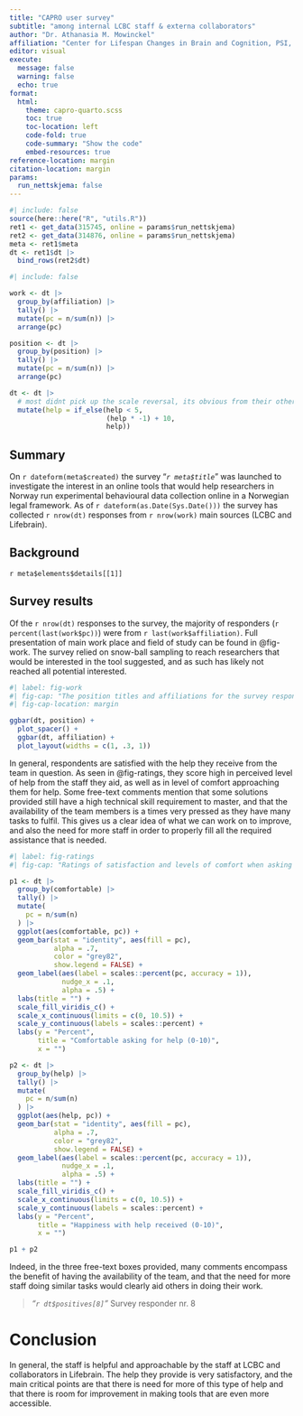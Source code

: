 ```yaml
---
title: "CAPRO user survey"
subtitle: "among internal LCBC staff & externa collaborators"
author: "Dr. Athanasia M. Mowinckel"
affiliation: "Center for Lifespan Changes in Brain and Cognition, PSI, SV, UiO"
editor: visual
execute:
  message: false
  warning: false
  echo: true
format:
  html:
    theme: capro-quarto.scss
    toc: true
    toc-location: left
    code-fold: true
    code-summary: "Show the code"
    embed-resources: true
reference-location: margin
citation-location: margin
params:
  run_nettskjema: false
---
```


```r
#| include: false
source(here::here("R", "utils.R"))
ret1 <- get_data(315745, online = params$run_nettskjema)
ret2 <- get_data(314876, online = params$run_nettskjema)
meta <- ret1$meta
dt <- ret1$dt |> 
  bind_rows(ret2$dt)
```

```r
#| include: false

work <- dt |> 
  group_by(affiliation) |> 
  tally() |> 
  mutate(pc = n/sum(n)) |> 
  arrange(pc)

position <- dt |> 
  group_by(position) |> 
  tally() |> 
  mutate(pc = n/sum(n)) |> 
  arrange(pc)

dt <- dt |> 
  # most didnt pick up the scale reversal, its obvious from their other answers.
  mutate(help = if_else(help < 5, 
                        (help * -1) + 10,
                        help))

```

## Summary

On `r dateform(meta$created)` the survey "*`r meta$title`*" was launched to investigate the interest in an online tools that would help researchers in Norway run experimental behavioural data collection online in a Norwegian legal framework.
As of `r dateform(as.Date(Sys.Date()))` the survey has collected `r nrow(dt)` responses from `r nrow(work)` main sources (LCBC and Lifebrain).


## Background

`r meta$elements$details[[1]]`

## Survey results

Of the `r nrow(dt)` responses to the survey, the majority of responders (`r percent(last(work$pc))`) were from `r last(work$affiliation)`.
Full presentation of main work place and field of study can be found in @fig-work.
The survey relied on snow-ball sampling to reach researchers that would be interested in the tool suggested, and as such has likely not reached all potential interested.

```r
#| label: fig-work
#| fig-cap: "The position titles and affiliations for the survey responders."
#| fig-cap-location: margin

ggbar(dt, position) + 
  plot_spacer() +
  ggbar(dt, affiliation) +
  plot_layout(widths = c(1, .3, 1))

```

In general, respondents are satisfied with the help they receive from the team in question.
As seen in @fig-ratings, they score high in perceived level of help from the staff they aid, as well as in level of comfort approaching them for help.
Some free-text comments mention that some solutions provided still have a high technical skill requirement to master, and that the availability of the team members is a times very pressed as they have many tasks to fulfil. 
This gives us a clear idea of what we can work on to improve, and also the need for more staff in order to properly fill all the required assistance that is needed.

```r
#| label: fig-ratings
#| fig-cap: "Ratings of satisfaction and levels of comfort when asking for help."

p1 <- dt |> 
  group_by(comfortable) |> 
  tally() |> 
  mutate(
    pc = n/sum(n)
  ) |>
  ggplot(aes(comfortable, pc)) +
  geom_bar(stat = "identity", aes(fill = pc), 
           alpha = .7, 
           color = "grey82", 
           show.legend = FALSE) +
  geom_label(aes(label = scales::percent(pc, accuracy = 1)), 
             nudge_x = .1, 
             alpha = .5) +
  labs(title = "") +
  scale_fill_viridis_c() +
  scale_x_continuous(limits = c(0, 10.5)) +
  scale_y_continuous(labels = scales::percent) +
  labs(y = "Percent",
       title = "Comfortable asking for help (0-10)",
       x = "")

p2 <- dt |> 
  group_by(help) |> 
  tally() |> 
  mutate(
    pc = n/sum(n)
  ) |>
  ggplot(aes(help, pc)) +
  geom_bar(stat = "identity", aes(fill = pc), 
           alpha = .7, 
           color = "grey82", 
           show.legend = FALSE) +
  geom_label(aes(label = scales::percent(pc, accuracy = 1)), 
             nudge_x = .1, 
             alpha = .5) +
  labs(title = "") +
  scale_fill_viridis_c() +
  scale_x_continuous(limits = c(0, 10.5)) +
  scale_y_continuous(labels = scales::percent) +
  labs(y = "Percent",
       title = "Happiness with help received (0-10)",
       x = "")

p1 + p2
```

Indeed, in the three free-text boxes provided, many comments encompass the benefit of having the availability of the team, and that the need for more staff doing similar tasks would clearly aid others in doing their work.


> _"`r dt$positives[8]`"_
> Survey responder nr. 8

# Conclusion

In general, the staff is helpful and approachable by the staff at LCBC and collaborators in Lifebrain. 
The help they provide is very satisfactory, and the main critical points are that there is need for more of this type of help and that there is room for improvement in making tools that are even more accessible.
